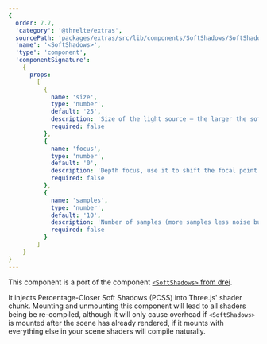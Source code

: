 ```yaml
---
{
  order: 7.7,
  'category': '@threlte/extras',
  sourcePath: 'packages/extras/src/lib/components/SoftShadows/SoftShadows.svelte',
  'name': '<SoftShadows>',
  'type': 'component',
  'componentSignature':
    {
      props:
        [
          {
            name: 'size',
            type: 'number',
            default: '25',
            description: 'Size of the light source – the larger the softer the light',
            required: false
          },
          {
            name: 'focus',
            type: 'number',
            default: '0',
            description: 'Depth focus, use it to shift the focal point (where the shadow is the sharpest)',
            required: false
          },
          {
            name: 'samples',
            type: 'number',
            default: '10',
            description: 'Number of samples (more samples less noise but more expensive)',
            required: false
          }
        ]
    }
}
---
```


This component is a port of the component [`<SoftShadows>` from drei](https://github.com/pmndrs/drei/blob/master/src/core/softShadows.tsx).

It injects Percentage-Closer Soft Shadows (PCSS) into Three.js' shader chunk. Mounting and unmounting this component will lead to all shaders being be re-compiled, although it will only cause overhead if `<SoftShadows>` is mounted after the scene has already rendered, if it mounts with everything else in your scene shaders will compile naturally.

<Example path="extras/soft-shadows" />
